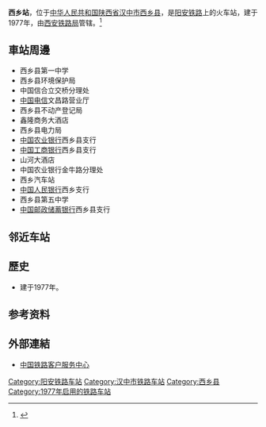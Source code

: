 {{noteTA
|1=zh-cn:始发车次; zh-hk:列車班次;
|2=zh-cn:车次; zh-hk:班次;
}}
{{Infobox China railway station
|车站名称 = 西乡站
|图片 = 
|图片介绍 = 
|其他名称 = 
|车站拼音 = Xixiang
|英文名称 = Xixiang Railway Station
|电报码 = XQY
|拼音码 = XXI
|车站代码 = 45749<ref>{{cite book|title=中华人民共和国铁路车站代码（GB/T 10302-2010）|publisher=中国标准出版社|year=2010|isbn=155066140495|ignore-isbn-error=true|pages=39}}</ref>
|address = [[陕西省|陕西省]][[汉中市|汉中市]][[西乡县|西乡县]]
|coordinates = 
|归属 = [[西安铁路局|西安铁路局]]
|线路 = [[阳安铁路|阳安铁路]]
|车站等级 = [[四等站_(中铁)|四等站]]
|月台数目 = 
|站台面 = 
|股道数目 = 
|网站 = 
}} 
'''西乡站'''，位于[[中华人民共和国|中华人民共和国]][[陕西省|陕西省]][[汉中市|汉中市]][[西乡县|西乡县]]，是[[阳安铁路|阳安铁路]]上的火车站，建于1977年，由[[西安铁路局|西安铁路局]]管辖。<ref>{{Cite web |url=http://search.huochepiao.com/huochezhan/jieshao/3088.htm |title=西乡火车站介绍 |accessdate=2017-04-03 |archive-date=2017-04-04 |archive-url=https://web.archive.org/web/20170404050243/http://search.huochepiao.com/huochezhan/jieshao/3088.htm |dead-url=no }}</ref>
==車站周邊==
* 西乡县第一中学
* 西乡县环境保护局
* 中国信合立交桥分理处
* [[中国电信|中国电信]]文昌路营业厅
* 西乡县不动产登记局
* 鑫隆商务大酒店
* 西乡县电力局
* [[中国农业银行|中国农业银行]]西乡县支行
* [[中国工商银行|中国工商银行]]西乡县支行
* 山河大酒店
* 中国农业银行金牛路分理处
* 西乡汽车站
* [[中国人民银行|中国人民银行]]西乡支行
* 西乡县第五中学
* [[中国邮政储蓄银行|中国邮政储蓄银行]]西乡县支行

== 邻近车站 ==
{{start rail box|[[File:China_Railways.svg|16px]] [[中国铁路|中国铁路]]}}
{{s-inop|[[贾家河站|贾家河站]]|{{站|阳平关}}方向}}
{{s-line|[[阳安铁路|阳安铁路]]<br />西乡站}}
{{s-inop|[[白龙塘站|白龙塘站]]|{{站|安康}}方向}}
{{end box}}
==歷史==
* 建于1977年。
== 参考资料 ==
{{reflist}}
==外部連結==
* [http://www.12306.cn/mormhweb/ 中国铁路客户服务中心]{{Wayback|url=http://www.12306.cn/mormhweb/ |date=20180205163941 }}
{{China-rail-stub}}
{{陕西小作品}}
{{阳安铁路}}
[[Category:阳安铁路车站|Category:阳安铁路车站]]
[[Category:汉中市铁路车站|Category:汉中市铁路车站]]
[[Category:西乡县|Category:西乡县]]
[[Category:1977年启用的铁路车站|Category:1977年启用的铁路车站]]